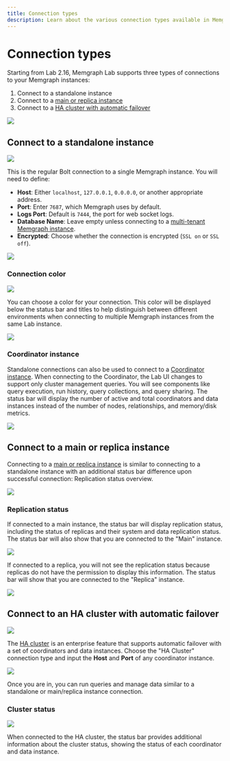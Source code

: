 ```yaml
---
title: Connection types
description: Learn about the various connection types available in Memgraph Lab, including standalone instances, main and replica instances, and HA clusters. Understand how to configure and use each connection type to manage your Memgraph environments effectively.
---
```



# Connection types

Starting from Lab 2.16, Memgraph Lab supports three types of
connections to your Memgraph instances:

1. Connect to a standalone instance
2. Connect to a [main or replica instance](/clustering/replication)
3. Connect to a [HA cluster with automatic failover](/clustering/high-availability)

![](/pages/data-visualization/lab-user-manual/connection-types/conn-type-select.png)

## Connect to a standalone instance

![](/pages/data-visualization/lab-user-manual/connection-types/conn-type-standalone-input.png)

This is the regular Bolt connection to a single Memgraph
instance. You will need to define:

- **Host**: Either `localhost`, `127.0.0.1`, `0.0.0.0`,
  or another appropriate address.
- **Port**: Enter `7687`, which Memgraph uses by default.
- **Logs Port**: Default is `7444`, the port for web socket
  logs.
- **Database Name**: Leave empty unless connecting to a
  [multi-tenant Memgraph instance](/database-management/multi-tenancy).
- **Encrypted**: Choose whether the connection is
  encrypted (`SSL on` or `SSL off`).

![](/pages/data-visualization/lab-user-manual/connection-types/conn-type-standalone-success.png)

### Connection color

![](/pages/data-visualization/lab-user-manual/connection-types/conn-type-color-pick.png)

You can choose a color for your connection. This color will be
displayed below the status bar and titles to help distinguish
between different environments when connecting to multiple
Memgraph instances from the same Lab instance.

![](/pages/data-visualization/lab-user-manual/connection-types/conn-type-color-success.png)

### Coordinator instance

Standalone connections can also be used to connect to a
[Coordinator instance](/clustering/high-availability). When
connecting to the Coordinator, the Lab UI changes to support only
cluster management queries. You will see components like query
execution, run history, query collections, and query sharing.
The status bar will display the number of active and total
coordinators and data instances instead of the number of nodes,
relationships, and memory/disk metrics.

![](/pages/data-visualization/lab-user-manual/connection-types/conn-type-coordinator-success.png)

## Connect to a main or replica instance

Connecting to a [main or replica instance](/clustering/replication)
is similar to connecting to a standalone instance with an additional
status bar difference upon successful connection: Replication status
overview.

![](/pages/data-visualization/lab-user-manual/connection-types/conn-type-main-instance-success.png)

### Replication status

If connected to a main instance, the status bar will display
replication status, including the status of replicas and their
system and data replication status. The status bar will also
show that you are connected to the "Main" instance.

![](/pages/data-visualization/lab-user-manual/connection-types/conn-type-replication-status.png)

If connected to a replica, you will not see the replication status
because replicas do not have the permission to display this
information. The status bar will show that you are connected to
the "Replica" instance.

![](/pages/data-visualization/lab-user-manual/connection-types/conn-type-replica-instance-success.png)

## Connect to an HA cluster with automatic failover

![](/pages/data-visualization/lab-user-manual/connection-types/conn-type-ha-cluster-input.png)

The [HA cluster](/clustering/high-availability) is an enterprise
feature that supports automatic failover with a set of coordinators
and data instances. Choose the "HA Cluster" connection type and
input the **Host** and **Port** of any coordinator instance.

![](/pages/data-visualization/lab-user-manual/connection-types/conn-type-ha-cluster-success.png)

Once you are in, you can run queries and manage data similar to
a standalone or main/replica instance connection.

### Cluster status

![](/pages/data-visualization/lab-user-manual/connection-types/conn-type-ha-cluster-status.png)

When connected to the HA cluster, the status bar provides
additional information about the cluster status, showing
the status of each coordinator and data instance.
